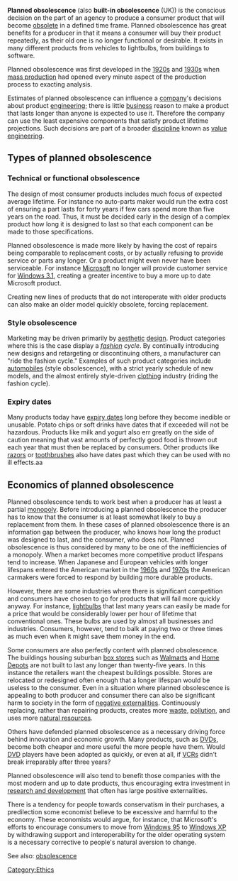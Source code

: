 '''Planned obsolescence''' (also '''built-in obsolescence''' (UK)) is the conscious decision on the part of an agency to produce a consumer product that will become [[obsolete]] in a defined time frame.  Planned obsolescence has great benefits for a producer in that it means a consumer will buy their product repeatedly, as their old one is no longer functional or desirable.  It exists in many different products from vehicles to lightbulbs, from buildings to software.

Planned obsolescence was first developed in the [[1920s]] and [[1930s]] when [[mass production]] had opened every minute aspect of the production process to exacting analysis.

Estimates of planned obsolescence can influence a [[company]]'s decisions about product [[engineering]]; there is little [[business]] reason to make a product that lasts longer than anyone is expected to use it. Therefore the company can use the least expensive components that satisfy product lifetime projections. Such decisions are part of a broader [[discipline]] known as [[value engineering]].

==Types of planned obsolescence==
===Technical or functional obsolescence===
The design of most consumer products includes much focus of expected average lifetime.  For instance no auto-parts maker would run the extra cost of ensuring a part lasts for forty years if few cars spend more than five years on the road.  Thus, it must be decided early in the design of a complex product how long it is designed to last so that each component can be made to those specifications.

Planned obsolescence is made more likely by having the cost of repairs being comparable to replacement costs, or by actually refusing to provide service or parts any longer.  Or a product might even never have been serviceable.  For instance [[Microsoft]] no longer will provide customer service for [[Windows 3.1]], creating a greater incentive to buy a more up to date Microsoft product.

Creating new lines of products that do not interoperate with older products can also make an older model quickly obsolete, forcing replacement.

===Style obsolescence===
Marketing may be driven primarily by [[aesthetics|aesthetic]] [[design]]. Product categories where this is the case display a ''[[fashion]] cycle''. By continually introducing new designs and retargeting or discontinuing others, a manufacturer can "ride the fashion cycle." Examples of such product categories include [[automobile]]s (style obsolescence), with a strict yearly schedule of new models, and the almost entirely style-driven [[clothing]] industry (riding the fashion cycle).

===Expiry dates===
Many products today have [[expiry date]]s long before they become inedible or unusable.  Potato chips or soft drinks have dates that if exceeded will not be hazardous.  Products like milk and yogurt also err greatly on the side of caution meaning that vast amounts of perfectly good food is thrown out each year that must then be replaced by consumers.  Other products like [[razor]]s or [[toothbrush]]es also have dates past which they can be used with no ill effects.aa

==Economics of planned obsolescence==

Planned obsolescence tends to work best when a producer has at least a partial [[monopoly]].  Before introducing a planned obsolescence the producer has to know that the consumer is at least somewhat likely to buy a replacement from them.  In these cases of planned obsolescence there is  an information gap between the producer, who knows how long the product was designed to last, and the consumer, who does not. Planned obsolescence is thus considered by many to be one of the inefficiencies of a monopoly.  When a market becomes more competitive product lifespans tend to increase.  When Japanese and European vehicles with longer lifespans entered the American market in the [[1960s]] and [[1970s]] the American carmakers were forced to respond by building more durable products.

However, there are some industries where there is significant competition and consumers have chosen to go for products that will fail more quickly anyway.  For instance, [[lightbulbs]] that last many years can easily be made for a price that would be considerably lower per hour of lifetime that conventional ones.  These bulbs are used by almost all businesses and industries.  Consumers, however, tend to balk at paying two or three times as much even when it might save them money in the end.

Some consumers are also perfectly content with planned obsolescence.  The buildings housing suburban [[box store]]s such as [[Walmart]]s and [[Home Depot]]s are not built to last any longer than twenty-five years.  In this instance the retailers want the cheapest buildings possible.  Stores are relocated or redesigned often enough that a longer lifespan would be useless to the consumer. Even in a situation where planned obsolescence is appealing to both producer and consumer there can also be significant harm to society in the form of [[negative externalities]].  Continuously replacing, rather than repairing products, creates more [[waste]], [[pollution]], and uses more [[natural resource]]s.

Others have defended planned obsolescence as a necessary driving force behind innovation and economic growth.  Many products, such as [[DVD]]s, become both cheaper and more useful the more people have them.  Would [[DVD]] players have been adopted as quickly, or even at all, if [[VCR]]s didn't break irreparably after three years?

Planned obsolescence will also tend to benefit those companies with the most modern and up to date products, thus encouraging extra investment in [[research and development]] that often has large positive externalities.

There is a tendency for people towards conservatism in their purchases, a predilection some economist believe to be excessive and harmful to the economy.  These economists would argue, for instance, that Microsoft's efforts to encourage consumers to move from [[Windows 95]] to [[Windows XP]] by withdrawing support and interoperability for the older operating system is a necessary corrective to people's natural aversion to change.

See also: [[obsolescence]]
[[Category:Ethics]]
